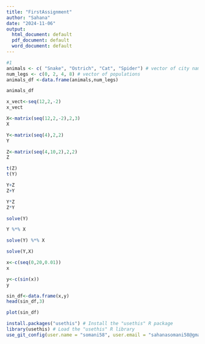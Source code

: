---
title: "FirstAssignment"
author: "Sahana"
date: "2024-11-06"
output:
  html_document: default
  pdf_document: default
  word_document: default
---

```{r}
#1
animals <- c( "Snake", "Ostrich", "Cat", "Spider") # vector of city names
num_legs <- c(0, 2, 4, 8) # vector of populations
animals_df <-data.frame(animals,num_legs)
```

```{r}
animals_df
```
```{r}
x_vect<-seq(12,2,-2)
x_vect
```
```{r}
X<-matrix(seq(12,2,-2),2,3)
X
```
```{r}
Y<-matrix(seq(4),2,2)
Y
```
```{r}
Z<-matrix(seq(4,10,2),2,2)
Z
```
```{r}
t(Z)
t(Y)
```
```{r}
Y+Z
Z+Y
```
```{r}
Y*Z
Z*Y
```
```{r}
solve(Y)
```
```{r}
Y %*% X
```

```{r}
solve(Y) %*% X 
```
```{r}
solve(Y,X)
```
```{r}
x<-c(seq(0,20,0.01))
x
```
```{r}
y<-c(sin(x))
y
```
```{r}
sin_df<-data.frame(x,y)
head(sin_df,3)
```
```{r}
plot(sin_df)
```
```{r}
install.packages("usethis") # Install the "usethis" R package
library(usethis) # Load the "usethis" R library
use_git_config(user.name = "somani58", user.email = "sahanasomani58@gmail.com")
```



